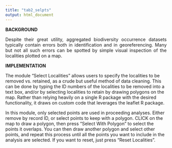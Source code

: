 ```yaml
---
title: "tab2_selpts"
output: html_document
---
```

**BACKGROUND**  
<p align="justify">
Despite their great utility, aggregated biodiversity occurrence datasets typically contain errors both in identification and in georeferencing. Many but not all such errors can be spotted by simple visual inspection of the localities plotted on a map.  
</p>
**IMPLEMENTATION**
<p align="justify">
The module “Select Localities” allows users to specify the localities to be removed vs. retained, as a crude but useful method of data cleaning. This can be done by typing the ID numbers of the localities to be removed into a text box, and/or by selecting localities to retain by drawing polygons on the map. Rather than relying heavily on a single R package with the desired functionality, it draws on custom code that leverages the leaflet R package.  

In this module, only selected points are used in proceeding analyses. Either remove by record ID, or select points to keep with a polygon. CLICK on the map to draw a polygon, then press "Select With Polygon" to select the points it overlaps. You can then draw another polygon and select other points, and repeat this process until all the points you want to include in the analysis are selected. If you want to reset, just press "Reset Localities".  
</p>
